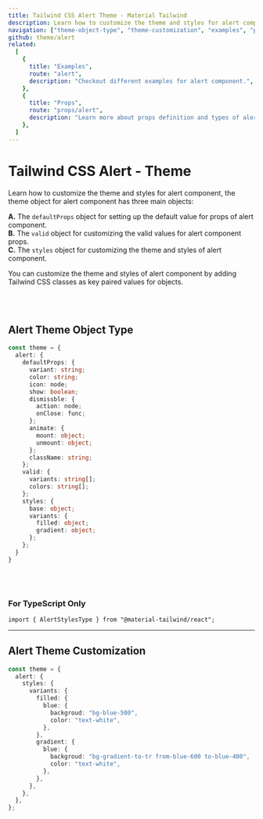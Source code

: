 ```yaml
---
title: Tailwind CSS Alert Theme - Material Tailwind
description: Learn how to customize the theme and styles for alert component.
navigation: ["theme-object-type", "theme-customization", "examples", "props"]
github: theme/alert
related:
  [
    {
      title: "Examples",
      route: "alert",
      description: "Checkout different examples for alert component.",
    },
    {
      title: "Props",
      route: "props/alert",
      description: "Learn more about props definition and types of alert component.",
    },
  ]
---
```


# Tailwind CSS Alert - Theme

Learn how to customize the theme and styles for alert component, the theme object for alert component has three main objects:

**A.** The <Code>defaultProps</Code> object for setting up the default value for props of alert component.<br />
**B.** The <Code>valid</Code> object for customizing the valid values for alert component props.<br />
**C.** The <Code>styles</Code> object for customizing the theme and styles of alert component.<br />

You can customize the theme and styles of alert component by adding Tailwind CSS classes as key paired values for objects.

<br />
<br />

## Alert Theme Object Type

<span id="theme-object-type" className="scroll-mt-48" />

```ts
const theme = {
  alert: {
    defaultProps: {
      variant: string;
      color: string;
      icon: node;
      show: boolean;
      dismissble: {
        action: node;
        onClose: func;
      };
      animate: {
        mount: object;
        unmount: object;
      };
      className: string;
    };
    valid: {
      variants: string[];
      colors: string[];
    };
    styles: {
      base: object;
      variants: {
        filled: object;
        gradient: object;
      };
    };
  }
}
```

<br />
<br />

### For TypeScript Only

```tsx
import { AlertStylesType } from "@material-tailwind/react";
```

---

## Alert Theme Customization

<span id="theme-customization" className="scroll-mt-48" />

```ts
const theme = {
  alert: {
    styles: {
      variants: {
        filled: {
          blue: {
            backgroud: "bg-blue-500",
            color: "text-white",
          },
        },
        gradient: {
          blue: {
            backgroud: "bg-gradient-to-tr from-blue-600 to-blue-400",
            color: "text-white",
          },
        },
      },
    },
  },
};
```

<span id="examples" className="scroll-mt-48" />
<span id="props" className="scroll-mt-48" />
